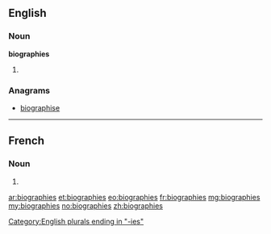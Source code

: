 ==English==

===Noun===
'''biographies'''

# {{plural of|biography}}

===Anagrams===
* [[biographise#English|biographise]]

[[Category:English plurals ending in "-ies"]]

----

==French==

===Noun===
{{head|fr|plural}} {{f|p}}

# {{plural of|biographie|lang=fr}}

[[ar:biographies]]
[[et:biographies]]
[[eo:biographies]]
[[fr:biographies]]
[[mg:biographies]]
[[my:biographies]]
[[no:biographies]]
[[zh:biographies]]